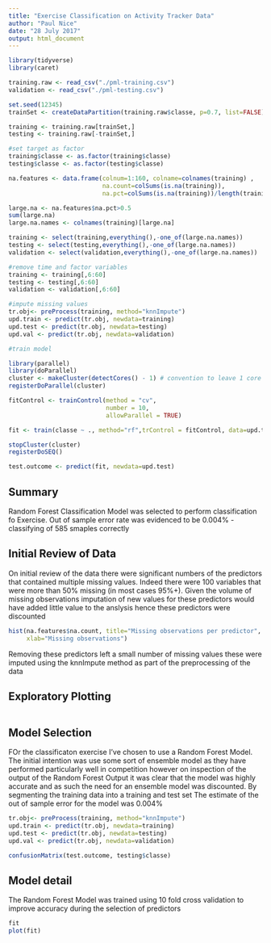 ---
title: "Exercise Classification on Activity Tracker Data"
author: "Paul Nice"
date: "28 July 2017"
output: html_document
---

```{r setup, echo=FALSE, cache.lazy=TRUE, warning=FALSE, message=FALSE}
library(tidyverse)
library(caret)

training.raw <- read_csv("./pml-training.csv")
validation <- read_csv("./pml-testing.csv")

set.seed(12345)
trainSet <- createDataPartition(training.raw$classe, p=0.7, list=FALSE)

training <- training.raw[trainSet,]
testing <- training.raw[-trainSet,]

#set target as factor
training$classe <- as.factor(training$classe)
testing$classe <- as.factor(testing$classe)

na.features <- data.frame(colnum=1:160, colname=colnames(training) , 
                          na.count=colSums(is.na(training)),
                          na.pct=colSums(is.na(training))/length(training$X1))

large.na <- na.features$na.pct>0.5
sum(large.na)
large.na.names <- colnames(training)[large.na]

training <- select(training,everything(),-one_of(large.na.names))
testing <- select(testing,everything(),-one_of(large.na.names))
validation <- select(validation,everything(),-one_of(large.na.names))

#remove time and factor variables
training <- training[,6:60]
testing <- testing[,6:60]
validation <- validation[,6:60]

#impute missing values
tr.obj<- preProcess(training, method="knnImpute")
upd.train <- predict(tr.obj, newdata=training)
upd.test <- predict(tr.obj, newdata=testing)
upd.val <- predict(tr.obj, newdata=validation)

#train model

library(parallel)
library(doParallel)
cluster <- makeCluster(detectCores() - 1) # convention to leave 1 core for OS
registerDoParallel(cluster)

fitControl <- trainControl(method = "cv",
                           number = 10,
                           allowParallel = TRUE)

fit <- train(classe ~ ., method="rf",trControl = fitControl, data=upd.train)

stopCluster(cluster)
registerDoSEQ()

test.outcome <- predict(fit, newdata=upd.test)


```



## Summary
Random Forest Classification Model was selected to perform classification fo Exercise. Out of sample error rate was evidenced to be 0.004% - classifying of 585 smaples correctly

## Initial Review of Data
On initial review of the data there were significant numbers of the predictors that contained multiple missing values. Indeed there were 100 variables that were more than 50% missing (in most cases 95%+). Given the volume of missing observations imputation of new values for these predictors would have added little value to the anslysis hence these predictors were discounted
```{r}
hist(na.features$na.count, title="Missing observations per predictor",
     xlab="Missing observations")

```
Removing these predictors left a small number of missing values these were imputed using the knnImpute method as part of the preprocessing of the data

## Exploratory Plotting


```{r plot, include=FALSE}

```

## Model Selection
FOr the classificaton exercise I've chosen to use a Random Forest Model. The initial intention was use some sort of ensemble model as they have performed particularly well in competition however on inspection of the output of the Random Forest Output it was clear that the model was highly accurate and as such the need for an ensemble model was discounted. By segmenting the training data into a training and test set The estimate of the out of sample error for the model was 0.004%

```{r impute, eval=FALSE}
tr.obj<- preProcess(training, method="knnImpute")
upd.train <- predict(tr.obj, newdata=training)
upd.test <- predict(tr.obj, newdata=testing)
upd.val <- predict(tr.obj, newdata=validation)
```
```{r}
confusionMatrix(test.outcome, testing$classe)
```

## Model detail
The Random Forest Model was trained using 10 fold cross validation to improve accuracy during the selection of predictors
```{r}
fit
plot(fit)
```
